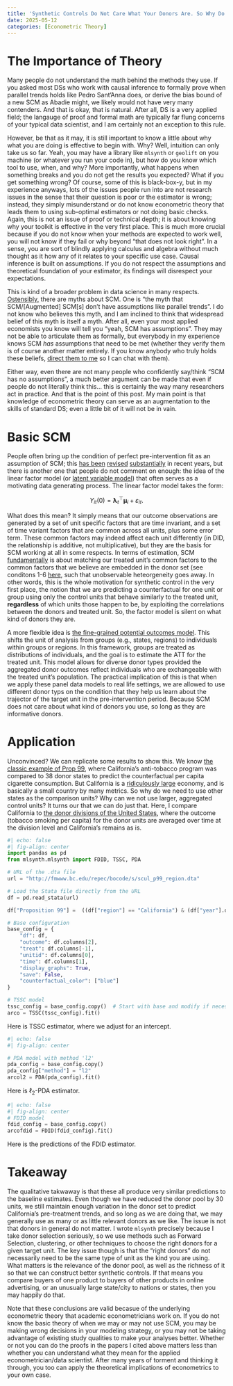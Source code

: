 ```yaml
---
title: 'Synthetic Controls Do Not Care What Your Donors Are. So Why Do You?'
date: 2025-05-12
categories: [Econometric Theory]
---
```


# The Importance of Theory

Many people do not understand the math behind the methods they use. If you asked most DSs who work with causal inference to formally prove when parallel trends holds like Pedro Sant'Anna does, or derive the bias bound of a new SCM as Abadie might, we likely would not have very many contenders. And that is okay, that is natural. After all, DS is a very applied field; the langauge of proof and formal math are typically far flung concerns of your typical data scientist, and I am certainly not an exception to this rule.

However, be that as it may, it is still important to know a little about why what you are doing is effective to begin with. Why? Well, intuition can only take us so far. Yeah, you may have a library like ```mlsynth``` or ```geolift``` on you machine (or whatever you run your code in), but how do you know which tool to use, when, and why? More importantly, what happens when something breaks and you do not get the results you expected? What if you get something wrong? Of course, some of this is black-box-y, but in my experience anyways, lots of the issues people run into are not research issues in the sense that their question is poor or the estimator is wrong; instead, they simply misunderstand or do not know econometric theory that leads them to using sub-optimal estimators or not doing basic checks. Again, this is not an issue of proof or technical depth; it is about knowing why your toolkit is effective in the very first place. This is much more crucial because if you do not know when your methods are expected to work well, you will not know if they fail or why beyond "that does not look right". In a sense, you are sort of blindly applying calculus and algebra without much thought as it how any of it relates to your specific use case. Causal inference is built on assumptions. If you do not respect the assumptions and theoretical foundation of your estimator, its findings will disrespect your expectations.

This is kind of a broader problem in data science in many respects. [Ostensibly,](https://www.linkedin.com/posts/venkat-raman-analytics_why-advanced-difference-in-differences-did-activity-7318168653907025922-sQp_?utm_source=share&utm_medium=member_desktop&rcm=ACoAAB2Q8asBlsCYlwKJgJ488VWbcV1CX14FdOw) there are myths about SCM. One is "the myth that SCM/[Augmented] SCM[s] don't have assumptions like parallel trends". I do not know who believes this myth, and I am inclined to think that widespread belief of this myth is itself a myth. After all, even your most applied economists you know will tell you "yeah, SCM has assumptions". They may not be able to articulate them as formally, but everybody in my experience knows SCM *has* assumptions that need to be met (whether they verify them is of course another matter entirely. If you know anybody who truly holds these beliefs, [direct them to me](https://jgreathouse9.github.io/docs/consulting.html) so I can chat with them).

Either way, even there are not many people who confidently say/think "SCM has no assumptions", a much better argument can be made that even if people do not literally think this... this is certainly the way many researchers act in practice. And that is the point of this post. My main point is that knowledge of econometric theory can serve as an augmentation to the skills of standard DS; even a little bit of it will not be in vain.

# Basic SCM

People often bring up the condition of perfect pre-intervention fit as an assumption of SCM; this [has been](https://arxiv.org/pdf/2211.12095) [revised](https://doi.org/10.3982/QE1596) [substantially](https://arxiv.org/pdf/2108.13935) in recent years, but there is another one that people do not comment on enough: the idea of the linear factor model (or [latent variable model](https://www.jmlr.org/papers/volume19/17-777/17-777.pdf)) that often serves as a motivating data generating process. The linear factor model takes the form:

$$
Y_{it}(0) = \boldsymbol{\lambda}_t^\top \boldsymbol{\mu}_i + \varepsilon_{it}.
$$

What does this mean? It simply means that our outcome observations are generated by a set of unit specific factors that are time invariant, and a set of time variant factors that are common across all units, plus some error term. These common factors may indeed affect each unit differently (in DID, the relationship is additive, not multiplicative), but they are the basis for SCM working at all in some respects. In terms of estimation, SCM [fundamentally](https://osf.io/preprints/socarxiv/fc9xt_v1) is about matching our treated unit's common factors to the common factors that we believe are embedded in the donor set (see conditons 1-6 [here](https://arxiv.org/pdf/2211.12095), such that unobservable heteorgeneity goes away. In other words, this is the whole motivation for synthetic control in the very first place, the notion that we are predicting a counterfactual for one unit or group using only the control units that behave similarly to the treated unit, **regardless** of which units those happen to be, by exploiting the correlations between the donors and treated unit. So, the factor model is silent on what kind of donors they are.

A more flexible idea is [the fine-grained potential outcomes model](https://proceedings.mlr.press/v151/shi22b/shi22b.pdf). This shifts the unit of analysis from groups (e.g., states, regions) to individuals within groups or regions. In this framework, groups are treated as distributions of individuals, and the goal is to estimate the ATT for the treated unit. This model allows for diverse donor types provided the aggregated donor outcomes reflect individuals who are exchangeable with the treated unit’s population. The practical implication of this is that when we apply these panel data models to real life settings, we are allowed to use different donor typs on the condition that they help us learn about the trajector of the target unit in the pre-intervention period. Because SCM does not care about what kind of donors you use, so long as they are informative donors.

# Application

Unconvinced? We can replicate some results to show this. We know [the classic example of Prop 99](https://en.wikipedia.org/wiki/1988_California_Proposition_99), where California's anti-tobacco program was compared to 38 donor states to predict the counterfactual per capita cigarette consumption. But California is a [ridiculously large](https://www.gov.ca.gov/2025/04/23/california-is-now-the-4th-largest-economy-in-the-world/) economy, and is basically a small country by many metrics. So why do we need to use other states as the comparison units? Why can we not use larger, aggregated control units? It turns our that we can do just that. Here, I compare California to [the donor divisions of the United States](https://www2.census.gov/geo/pdfs/maps-data/maps/reference/us_regdiv.pdf), where the outcome (tobacco smoking per capita) for the donor units are averaged over time at the division level and California's remains as is.

```python
#| echo: false
#| fig-align: center
import pandas as pd
from mlsynth.mlsynth import FDID, TSSC, PDA

# URL of the .dta file
url = "http://fmwww.bc.edu/repec/bocode/s/scul_p99_region.dta"

# Load the Stata file directly from the URL
df = pd.read_stata(url)

df["Proposition 99"] =  ((df["region"] == "California") & (df["year"].dt.year >= 1989)).astype(int)

# Base configuration
base_config = {
    "df": df,
    "outcome": df.columns[2],
    "treat": df.columns[-1],
    "unitid": df.columns[0],
    "time": df.columns[1],
    "display_graphs": True,
    "save": False,
    "counterfactual_color": ["blue"]
}

# TSSC model
tssc_config = base_config.copy()  # Start with base and modify if necessary
arco = TSSC(tssc_config).fit()
```

Here is TSSC estimator, where we adjust for an intercept.

```python
#| echo: false
#| fig-align: center

# PDA model with method 'l2'
pda_config = base_config.copy()
pda_config["method"] = "l2"
arcol2 = PDA(pda_config).fit()
```
Here is $\ell_2$-PDA estimator.

```python
#| echo: false
#| fig-align: center
# FDID model
fdid_config = base_config.copy()
arcofdid = FDID(fdid_config).fit()
```

Here is the predictions of the FDID estimator.

# Takeaway

The qualitative takwaway is that these all produce very similar predictions to the baseline estimates. Even though we have reduced the donor pool by 30 units, we still maintain enough variation in the donor set to predict California's pre-treatment trends, and so long as we are doing that, we may generally use as many or as little relevant donors as we like. The issue is not that donors in general do not matter. I wrote ```mlsynth``` precisely because I take donor selection seriously, so we use methods such as Forward Selection, clustering, or other techniques to choose the right donors for a given target unit. The key issue though is that the "right donors" do not necessarily need to be the same type of unit as the kind you are using. What matters is the relevance of the donor pool, as well as the richness of it so that we can construct better synthetic controls. If that means you compare buyers of one product to buyers of other products in online advertising, or an unusually large state/city to nations or states, then you may happily do that.

Note that these conclusions are valid becasue of the underlying econometric theory that academic econometricians work on. If you do not know the basic theory of when we may or may not use SCM, you may be making wrong decisions in your modeling strategy, or you may not be taking advantage of existing study qualities to make your analyses better. Whether or not you can do the proofs in the papers I cited above matters less than whether you can understand what they mean for the applied econometrician/data scientist. After many years of torment and thinking it through, you too can apply the theoretical implications of econometrics to your own case.
